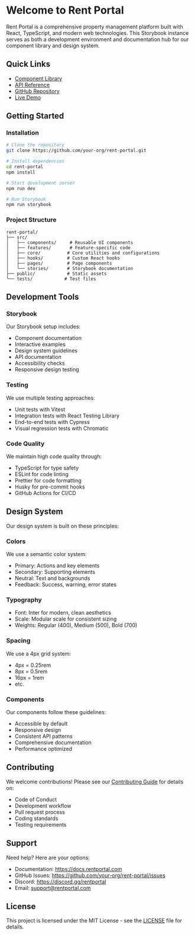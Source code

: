 
<Meta title="Documentation/Introduction" />

# Welcome to Rent Portal

Rent Portal is a comprehensive property management platform built with React, TypeScript, and modern web technologies. This Storybook instance serves as both a development environment and documentation hub for our component library and design system.

## Quick Links

- [Component Library](/docs/documentation-component-library--docs)
- [API Reference](/docs/documentation-api-reference--docs)
- [GitHub Repository](https://github.com/your-org/rent-portal)
- [Live Demo](https://demo.rentportal.com)

## Getting Started

### Installation

```bash
# Clone the repository
git clone https://github.com/your-org/rent-portal.git

# Install dependencies
cd rent-portal
npm install

# Start development server
npm run dev

# Run Storybook
npm run storybook
```

### Project Structure

```
rent-portal/
├── src/
│   ├── components/     # Reusable UI components
│   ├── features/       # Feature-specific code
│   ├── core/          # Core utilities and configurations
│   ├── hooks/         # Custom React hooks
│   ├── pages/         # Page components
│   └── stories/       # Storybook documentation
├── public/            # Static assets
└── tests/            # Test files
```

## Development Tools

### Storybook
Our Storybook setup includes:
- Component documentation
- Interactive examples
- Design system guidelines
- API documentation
- Accessibility checks
- Responsive design testing

### Testing
We use multiple testing approaches:
- Unit tests with Vitest
- Integration tests with React Testing Library
- End-to-end tests with Cypress
- Visual regression tests with Chromatic

### Code Quality
We maintain high code quality through:
- TypeScript for type safety
- ESLint for code linting
- Prettier for code formatting
- Husky for pre-commit hooks
- GitHub Actions for CI/CD

## Design System

Our design system is built on these principles:

### Colors
We use a semantic color system:
- Primary: Actions and key elements
- Secondary: Supporting elements
- Neutral: Text and backgrounds
- Feedback: Success, warning, error states

### Typography
- Font: Inter for modern, clean aesthetics
- Scale: Modular scale for consistent sizing
- Weights: Regular (400), Medium (500), Bold (700)

### Spacing
We use a 4px grid system:
- 4px = 0.25rem
- 8px = 0.5rem
- 16px = 1rem
- etc.

### Components
Our components follow these guidelines:
- Accessible by default
- Responsive design
- Consistent API patterns
- Comprehensive documentation
- Performance optimized

## Contributing

We welcome contributions! Please see our [Contributing Guide](CONTRIBUTING.md) for details on:
- Code of Conduct
- Development workflow
- Pull request process
- Coding standards
- Testing requirements

## Support

Need help? Here are your options:
- Documentation: https://docs.rentportal.com
- GitHub Issues: https://github.com/your-org/rent-portal/issues
- Discord: https://discord.gg/rentportal
- Email: support@rentportal.com

## License

This project is licensed under the MIT License - see the [LICENSE](LICENSE) file for details.
